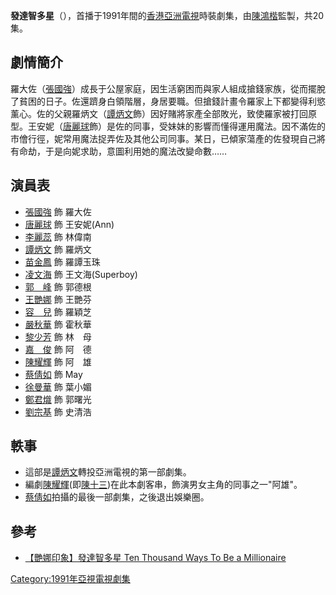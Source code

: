 {{亞視劇集 
| 中文劇名= 發達智多星
| 英文劇名= Ten Thousand Ways To Be a Millionaire
| 圖像=
| 製作年份= 1991年
| aTV-11首播日期= 1991年6月24日-1991年7月19日
| aTV-11首播時間=
| 監製= [[陳鴻楷|陳鴻楷]]
| 編導= [[袁樹偉|袁樹偉]]、[[羅彩文|羅彩文]]、{{box|[[冼志偉|冼志偉]]}}、[[麥殿邦|麥殿邦]]、<br>[[郭偉星|郭偉星]]
| 助理編導= [[楊智謙|楊智謙]]、[[譚焯尚|譚焯尚]]、[[鍾思敏|鍾思敏]]、[[余方馨|余方馨]]、<br>[[陳富華|陳富華]]、[[李永輝|李永輝]]
| 編劇= [[關炳洪|關炳洪]]、[[陳惠英|陳惠英]]、[[布永德|布永德]]、[[胡雪麗|胡雪麗]]、<br>[[梁少華|梁少華]]、[[余翠英|余翠英]]、[[何玉儀|何玉儀]]、[[余佩珊|余佩珊]]、<br>[[鄭忠泰|鄭忠泰]]、[[張國源|張國源]]
| 編審= [[張國源|張國源]]、[[鄭忠泰|鄭忠泰]]
| 製作統籌= [[李慧珠|李慧珠]]
| 集數= 25
| 劇種= 時裝
| 主演= {{nowrap|[[張國強　(香港演員)|張國強]]、[[唐麗球|唐麗球]]、[[李麗蕊|李麗蕊]]、[[譚炳文|譚炳文]]、<br>[[苗金鳳|苗金鳳]]、[[凌文海|凌文海]]、[[郭峰_(演員)|郭　峰]]、[[嚴秋華|嚴秋華]]}}
| 主題曲= 發達智多星
| 作曲= [[趙文海|趙文海]]
| 填詞= [[楊紹鴻|楊紹鴻]]
| 主唱= [[呂珊|呂　珊]]
| 插曲= 傷心答案
| 主唱3= [[呂珊|呂　珊]]
| 作曲3= [[陳永良|陳永良]]
| 填詞3= [[潘源良|潘源良]]
}}

'''發達智多星'''（{{lang-en|'''Ten Thousand Ways To Be a Millionaire'''}}），首播于1991年間的[[香港亞洲電視|香港亞洲電視]]時裝劇集，由[[陳鴻楷|陳鴻楷]]監製，共20集。

== 劇情簡介 ==
羅大佐（[[張國強　(香港演員)|張國強]]）成長于公屋家庭，因生活窮困而與家人組成搶錢家族，從而擺脫了貧困的日子。佐還躋身白領階層，身居要職。但搶錢計畫令羅家上下都變得利慾薰心。佐的父親羅炳文（[[譚炳文|譚炳文]]飾）因好賭將家產全部敗光，致使羅家被打回原型。王安妮（[[唐麗球|唐麗球]]飾）是佐的同事，受妹妹的影響而懂得運用魔法。因不滿佐的市儈行徑，妮常用魔法捉弄佐及其他公司同事。某日，已傾家蕩產的佐發現自己將有命劫，于是向妮求助，意圖利用她的魔法改變命數……

== 演員表 ==
*[[張國強　(香港演員)|張國強]] 飾 羅大佐
*[[唐麗球|唐麗球]] 飾 王安妮(Ann)
*[[李麗蕊|李麗蕊]] 飾 林偉南
*[[譚炳文|譚炳文]] 飾 羅炳文
*[[苗金鳳|苗金鳳]] 飾 羅譚玉珠
*[[凌文海|凌文海]] 飾 王文海(Superboy)
*[[郭峰_(演員)|郭　峰]] 飾 郭德根
*[[王艷娜|王艷娜]] 飾 王艷芬
*[[容兒|容　兒]] 飾 羅穎芝
*[[嚴秋華|嚴秋華]] 飾 霍秋華
*[[黎少芳|黎少芳]] 飾 林　母
*[[吳嘉俊|嘉　俊]] 飾 阿　德
*[[陳耀輝|陳耀輝]] 飾 阿　雄
*[[蔡倩如|蔡倩如]] 飾 May
*[[徐曼華|徐曼華]] 飾 葉小媚
*[[鄭君熾_(藝人)|鄭君熾]] 飾 郭曙光
*[[劉宗基|劉宗基]] 飾 史清浩

== 軼事 ==
*這部是[[譚炳文|譚炳文]]轉投亞洲電視的第一部劇集。
*編劇[[陳耀輝|陳耀輝]](即[[陳十三|陳十三]])在此本劇客串，飾演男女主角的同事之一"阿雄"。
*[[蔡倩如|蔡倩如]]拍攝的最後一部劇集，之後退出娛樂圈。

== 參考 ==
*[http://blog.sina.com.cn/s/blog_6cf392f90100p2t3.html 【艷娜印象】發達智多星 Ten Thousand Ways To Be a Millionaire] {{Wayback|url=http://blog.sina.com.cn/s/blog_6cf392f90100p2t3.html |date=20190903022732 }}

[[Category:1991年亞視電視劇集|Category:1991年亞視電視劇集]]